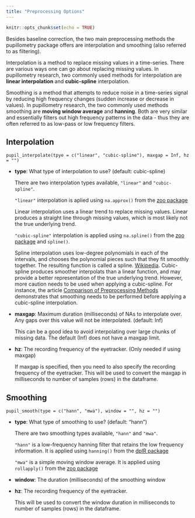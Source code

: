 ```yaml
---
title: "Preprocessing Options"
---
```


```r
knitr::opts_chunk$set(echo = TRUE)
```

Besides baseline correction, the two main preprocessing methods the pupillometry package offers are interpolation and smoothing (also referred to as filtering). 

Interpolation is a method to replace missing values in a time-series. There are various ways one can go about replacing missing values. In pupillometry research, two commonly used methods for interpolation are **linear interpolation** and **cubic-spline** interpolation.

Smoothing is a method that attempts to reduce noise in a time-series signal by reducing high frequency changes (sudden increase or decrease in values). In pupillometry research, the two commonly used methods smoothing are **moving window average** and **hanning**. Both are very similar and essentially filters out high frequency patterns in the data - thus they are often referred to as low-pass or low frequency filters.

## Interpolation

`pupil_interpolate(tpye = c("linear", "cubic-spline"), maxgap = Inf, hz = "")`

* __type__: What type of interpolation to use? (default: cubic-spline)

    There are two interpolation types available, `"linear"` and `"cubic-spline"`.
    
    `"linear"` interpolation is aplied using `na.approx()` from the [zoo package](https://www.rdocumentation.org/packages/zoo/versions/1.7-13/topics/rollapply)
    
    Linear interpolation uses a linear trend to replace missing values. Linear produces a straight line through missing values, which is most likely not the true underlying trend.
    
    `"cubic-spline"` interpolation is applied using `na.spline()` from the [zoo package](https://www.rdocumentation.org/packages/zoo/versions/1.7-13/topics/rollapply) and `spline()`.
    
    Spline interpolation uses low-degree polynomials in each of the intervals, and chooses the polynomial pieces such that they fit smoothly together. The resulting function is called a spline. [Wikipedia](https://en.wikipedia.org/wiki/Interpolation). Cubic-spline produces smoother interpolats than a linear function, and may provide a better representation of the true underlying trend. However, more caution needs to be used when applying a cubic-spline. For instance, the article [Comparison of Preprocessing Methods]() demonstrates that smoothing needs to be performed before applying a cubic-spline interpolation.
    
* __maxgap__: Maximum duration (milliseconds) of NAs to interpolate over. Any gaps over this value will not be interpolated. (default: Inf)

    This can be a good idea to avoid interpolating over large chunks of missing data. The default (Inf) does not have a maxgap limit. 
    
* __hz__: The recording frequency of the eyetracker. (Only needed if using maxgap)

   If maxgap is specified, then you need to also specify the recording frequency of the eyetracker. This will be used to convert the maxgap in milliseconds to number of samples (rows) in the dataframe. 

## Smoothing

`pupil_smooth(type = c("hann", "mwa"), window = "", hz = "")`

* __type__: What type of smoothing to use? (default: "hann")

    There are two smoothing types available, `"hann"` and `"mwa"`. 
    
    `"hann"` is a low-frequency hanning filter that retains the low frequency information. It is applied using `hanning()` from the [dplR package](https://www.rdocumentation.org/packages/dplR/versions/1.6.8/topics/hanning)
    
    `"mwa"` is a simple moving window average. It is applied using `rollapply()` from the [zoo package](https://www.rdocumentation.org/packages/zoo/versions/1.7-13/topics/rollapply)
    
* __window__: The duration (milliseconds) of the smoothing window

* __hz__: The recording frequency of the eyetracker. 

    This will be used to convert the window duration in milliseconds to number of samples (rows) in the dataframe. 


